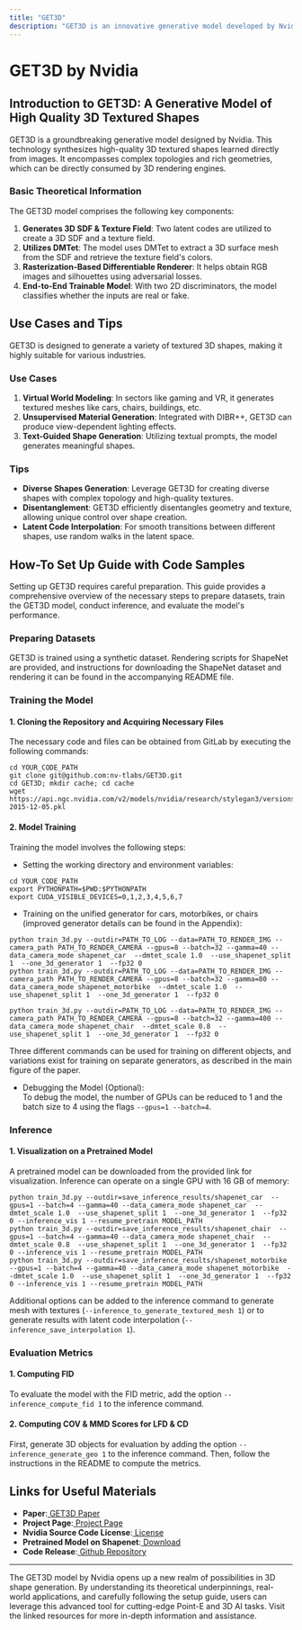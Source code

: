 ```yaml
---
title: "GET3D"
description: "GET3D is an innovative generative model developed by Nvidia, designed to synthesize high-quality 3D textured shapes directly from images."
---
```


# GET3D by Nvidia


## **Introduction to GET3D: A Generative Model of High Quality 3D Textured Shapes**

GET3D is a groundbreaking generative model designed by Nvidia. This technology synthesizes high-quality 3D textured shapes learned directly from images. It encompasses complex topologies and rich geometries, which can be directly consumed by 3D rendering engines.


### **Basic Theoretical Information**

The GET3D model comprises the following key components:

1. **Generates 3D SDF & Texture Field**: Two latent codes are utilized to create a 3D SDF and a texture field.
2. **Utilizes DMTet**: The model uses DMTet to extract a 3D surface mesh from the SDF and retrieve the texture field's colors.
3. **Rasterization-Based Differentiable Renderer**: It helps obtain RGB images and silhouettes using adversarial losses.
4. **End-to-End Trainable Model**: With two 2D discriminators, the model classifies whether the inputs are real or fake.


## **Use Cases and Tips**

GET3D is designed to generate a variety of textured 3D shapes, making it highly suitable for various industries.

### **Use Cases**

1. **Virtual World Modeling**: In sectors like gaming and VR, it generates textured meshes like cars, chairs, buildings, etc.
2. **Unsupervised Material Generation**: Integrated with DIBR++, GET3D can produce view-dependent lighting effects.
3. **Text-Guided Shape Generation**: Utilizing textual prompts, the model generates meaningful shapes.


### **Tips**



* **Diverse Shapes Generation**: Leverage GET3D for creating diverse shapes with complex topology and high-quality textures.
* **Disentanglement**: GET3D efficiently disentangles geometry and texture, allowing unique control over shape creation.
* **Latent Code Interpolation**: For smooth transitions between different shapes, use random walks in the latent space.

## **How-To Set Up Guide with Code Samples**

Setting up GET3D requires careful preparation. This guide provides a comprehensive overview of the necessary steps to prepare datasets, train the GET3D model, conduct inference, and evaluate the model's performance.


### **Preparing Datasets**

GET3D is trained using a synthetic dataset. Rendering scripts for ShapeNet are provided, and instructions for downloading the ShapeNet dataset and rendering it can be found in the accompanying README file.

### **Training the Model**


#### **1. Cloning the Repository and Acquiring Necessary Files**

The necessary code and files can be obtained from GitLab by executing the following commands:

```
cd YOUR_CODE_PATH
git clone git@github.com:nv-tlabs/GET3D.git
cd GET3D; mkdir cache; cd cache
wget https://api.ngc.nvidia.com/v2/models/nvidia/research/stylegan3/versions/1/files/metrics/inception-2015-12-05.pkl
```


#### **2. Model Training**

Training the model involves the following steps:


* Setting the working directory and environment variables:

```
cd YOUR_CODE_PATH 
export PYTHONPATH=$PWD:$PYTHONPATH
export CUDA_VISIBLE_DEVICES=0,1,2,3,4,5,6,7
```


* Training on the unified generator for cars, motorbikes, or chairs (improved generator details can be found in the Appendix):

```
python train_3d.py --outdir=PATH_TO_LOG --data=PATH_TO_RENDER_IMG --camera_path PATH_TO_RENDER_CAMERA --gpus=8 --batch=32 --gamma=40 --data_camera_mode shapenet_car  --dmtet_scale 1.0  --use_shapenet_split 1  --one_3d_generator 1  --fp32 0
python train_3d.py --outdir=PATH_TO_LOG --data=PATH_TO_RENDER_IMG --camera_path PATH_TO_RENDER_CAMERA --gpus=8 --batch=32 --gamma=80 --data_camera_mode shapenet_motorbike  --dmtet_scale 1.0  --use_shapenet_split 1  --one_3d_generator 1  --fp32 0

python train_3d.py --outdir=PATH_TO_LOG --data=PATH_TO_RENDER_IMG --camera_path PATH_TO_RENDER_CAMERA --gpus=8 --batch=32 --gamma=400 --data_camera_mode shapenet_chair  --dmtet_scale 0.8  --use_shapenet_split 1  --one_3d_generator 1  --fp32 0
```


Three different commands can be used for training on different objects, and variations exist for training on separate generators, as described in the main figure of the paper.

* Debugging the Model (Optional): \
To debug the model, the number of GPUs can be reduced to 1 and the batch size to 4 using the flags `--gpus=1 --batch=4`.


### **Inference**

#### 1. Visualization on a Pretrained Model

A pretrained model can be downloaded from the provided link for visualization. Inference can operate on a single GPU with 16 GB of memory:

```
python train_3d.py --outdir=save_inference_results/shapenet_car  --gpus=1 --batch=4 --gamma=40 --data_camera_mode shapenet_car  --dmtet_scale 1.0  --use_shapenet_split 1  --one_3d_generator 1  --fp32 0 --inference_vis 1 --resume_pretrain MODEL_PATH
python train_3d.py --outdir=save_inference_results/shapenet_chair  --gpus=1 --batch=4 --gamma=40 --data_camera_mode shapenet_chair  --dmtet_scale 0.8  --use_shapenet_split 1  --one_3d_generator 1  --fp32 0 --inference_vis 1 --resume_pretrain MODEL_PATH
python train_3d.py --outdir=save_inference_results/shapenet_motorbike  --gpus=1 --batch=4 --gamma=40 --data_camera_mode shapenet_motorbike  --dmtet_scale 1.0  --use_shapenet_split 1  --one_3d_generator 1  --fp32 0 --inference_vis 1 --resume_pretrain MODEL_PATH

```

Additional options can be added to the inference command to generate mesh with textures (`--inference_to_generate_textured_mesh 1`) or to generate results with latent code interpolation (`--inference_save_interpolation 1`).


### **Evaluation Metrics**

#### 1. Computing FID

To evaluate the model with the FID metric, add the option `--inference_compute_fid 1` to the inference command.


#### 2. Computing COV & MMD Scores for LFD & CD

First, generate 3D objects for evaluation by adding the option `--inference_generate_geo 1` to the inference command. Then, follow the instructions in the README to compute the metrics.


## **Links for Useful Materials**


* **Paper**:[ GET3D Paper](https://nv-tlabs.github.io/GET3D/assets/paper.pdf)
* **Project Page**:[ Project Page](https://nv-tlabs.github.io/GET3D/)
* **Nvidia Source Code License**:[ License](https://github.com/nv-tlabs/GET3D/blob/master/LICENSE.txt)
* **Pretrained Model on Shapenet**:[ Download](https://drive.google.com/drive/folders/1oJ-FmyVYjIwBZKDAQ4N1EEcE9dJjumdW)
* **Code Release**:[ Github Repository](https://github.com/nv-tlabs/GET3D)


---

The GET3D model by Nvidia opens up a new realm of possibilities in 3D shape generation. By understanding its theoretical underpinnings, real-world applications, and carefully following the setup guide, users can leverage this advanced tool for cutting-edge Point-E and 3D AI tasks. Visit the linked resources for more in-depth information and assistance.

